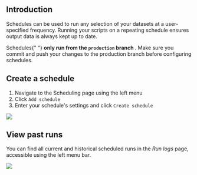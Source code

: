 

## Introduction

Schedules can be used to run any selection of your datasets at a user-specified frequency. Running your scripts on a repeating schedule ensures output data is always kept up to date.

<div className="bp3-callout bp3-icon-info-sign bp3-intent-warning" markdown="1">
  Schedules{" "}
  <b>
    only run from the <code>production</code> branch
  </b>
  . Make sure you commit and push your changes to the production branch before configuring schedules.
</div>

## Create a schedule

1. Navigate to the Scheduling page using the left menu
2. Click `Add schedule`
3. Enter your schedule's settings and click `Create schedule`

<ScreenshotWrapper>
  <img
    src="/static/images/platform_guides/scheduling/create_schedule.png"
    style={{ width: "100%" }}
  />
</ScreenshotWrapper>

## View past runs

You can find all current and historical scheduled runs in the _Run logs_ page, accessible using the left menu bar.

<ScreenshotWrapper>
  <img src="/static/images/platform_guides/scheduling/run_logs.png" style={{ width: "100%" }} />
</ScreenshotWrapper>
